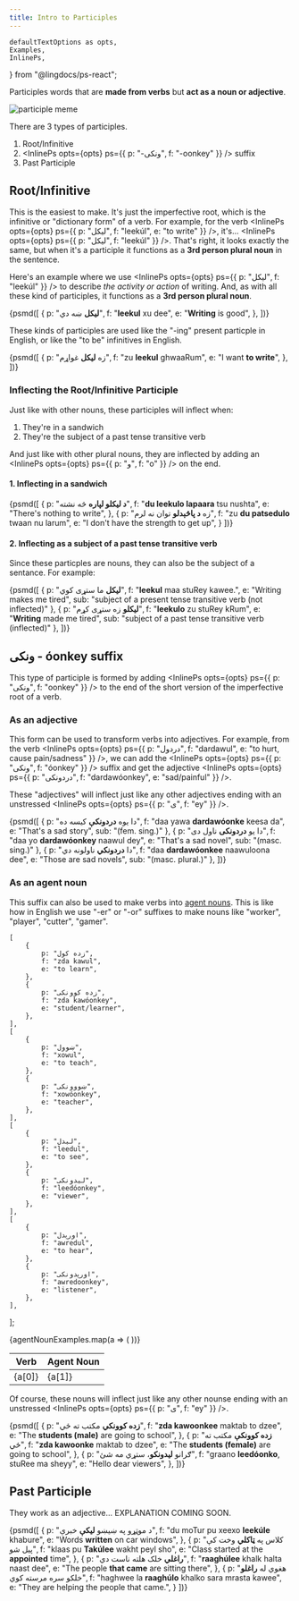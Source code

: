 ```yaml
---
title: Intro to Participles
---
```

    defaultTextOptions as opts,
    Examples,
    InlinePs,
} from "@lingdocs/ps-react";

Participles words that are **made from verbs** but **act as a noun or adjective**.

<div className="text-center">
    <img className="img-fluid mb-4" src={participleMeme} alt="participle meme" style={{ margin: "0 auto" }} />
</div>

There are 3 types of participles.

1. Root/Infinitive  
2. <InlinePs opts={opts} ps={{ p: "-ونکی", f: "-oonkey" }} /> suffix   
3. Past Participle

## Root/Infinitive

This is the easiest to make. It's just the <Link to="/verbs/roots-and-stems/">imperfective root</Link>, which is the infinitive or "dictionary form" of a verb. For example, for the verb <InlinePs opts={opts} ps={{ p: "لیکل", f: "leekúl", e: "to write" }} />, it's... <InlinePs opts={opts} ps={{ p: "لیکل", f: "leekúl" }} />. That's right, it looks exactly the same, but when it's a participle it functions as a **3rd person plural noun** in the sentence.

Here's an example where we use <InlinePs opts={opts} ps={{ p: "لیکل", f: "leekúl" }} /> to describe *the activity or action* of writing. And, as with all these kind of participles, it functions as a **3rd person plural noun**.

<Examples opts={opts}>{psmd([
    {
        p: "**لیکل** ښه دي",
        f: "**leekul** xu dee",
        e: "**Writing** is good",
    },
])}</Examples>

These kinds of participles are used like the "-ing" present particple in English, or like the "to be" infinitives in English.

<Examples opts={opts}>{psmd([
    {
        p: "زه **لیکل** غواړم",
        f: "zu **leekul** ghwaaRum",
        e: "I want **to write**",
    },
])}</Examples>

### Inflecting the Root/Infinitive Participle

Just like with other nouns, these participles will <Link to="/inflection/inflection-intro/">inflect</Link> when:

1. They're in a <Link to="/sandwiches/sandwiches/">sandwich</Link>
2. They're the subject of a past tense transitive verb

And just like with other plural nouns, they are inflected by adding an <InlinePs opts={opts} ps={{ p: "و", f: "o" }} /> on the end.

#### 1. Inflecting in a sandwich

<Examples opts={opts}>{psmd([
    {
        p: "**د لیکلو لپاره** څه نشته",
        f: "**du leekulo lapaara** tsu nushta",
        e: "There's nothing to write",
    },
    {
        p: "زه **د پاڅېدلو** توان نه لرم",
        f: "zu **du patsedulo** twaan nu larum", 
        e: "I don't have the strength to get up",
    }
])}</Examples>

#### 2. Inflecting as a subject of a past tense transitive verb

Since these particples are nouns, they can also be the subject of a sentance. For example:

<Examples opts={opts}>{psmd([
    {
        p: "**لیکل** ما ستړی کوي",
        f: "**leekul** maa stuRey kawee.",
        e: "Writing makes me tired",
        sub: "subject of a present tense transitive verb (not inflected)"
    },
    {
        p: "**لیکلو** زه ستړی کړم",
        f: "**leekulo** zu stuRey kRum",
        e: "**Writing** made me tired",
        sub: "subject of a past tense transitive verb (inflected)"
    },
])}</Examples>

## ونکی - óonkey suffix

This type of participle is formed by adding <InlinePs opts={opts} ps={{ p: "ونکی", f: "oonkey" }} /> to the end of the short version of the <Link to="/verbs/roots-and-stems/">imperfective root</Link> of a verb.

### As an adjective

This form can be used to transform verbs into adjectives. For example, from the verb <InlinePs opts={opts} ps={{ p: "دردول", f: "dardawul", e: "to hurt, cause pain/sadness" }} />, we can add the <InlinePs opts={opts} ps={{ p: "ونکی", f: "óonkey" }} /> suffix and get the adjective <InlinePs opts={opts} ps={{ p: "دردونکی", f: "dardawóonkey", e: "sad/painful" }} />. 

These "adjectives" will <Link to="/inflection/inflection-patterns/#2-words-ending-in-an-unstressed-inlineps-optsopts-ps-p-ی-f-ey--">inflect just like any other adjectives ending with an unstressed <InlinePs opts={opts} ps={{ p: "ی", f: "ey" }} /></Link>.

<Examples opts={opts}>{psmd([
    {
        p: "دا یوه **دردونکې** کیسه ده",
        f: "daa yawa **dardawóonke** keesa da",
        e: "That's a sad story",
        sub: "(fem. sing.)"
    },
    {
        p: "دا یو **دردونکی** ناول دی",
        f: "daa yo **dardawóonkey** naawul dey",
        e: "That's a sad novel",
        sub: "(masc. sing.)"
    },
    {
        p: "دا **دردونکي** ناولونه دي",
        f: "daa **dardawóonkee** naawuloona dee",
        e: "Those are sad novels",
        sub: "(masc. plural.)"
    },
])}</Examples>

### As an agent noun

This suffix can also be used to make verbs into <a href="https://en.wikipedia.org/wiki/Agent_noun#:~:text=In%20linguistics%2C%20an%20agent%20noun,from%20the%20verb%20%22drive%22.">agent nouns</a>. This is like how in English we use "-er" or "-or" suffixes to make nouns like "worker", "player", "cutter", "gamer". 

    [
        {
            p: "زده کول",
            f: "zda kawul",
            e: "to learn",
        },
        {
            p: "زده کوونکی",
            f: "zda kawóonkey",
            e: "student/learner",
        },
    ],
    [
        {
            p: "ښوول",
            f: "xowul",
            e: "to teach",
        },
        {
            p: "ښووونکی",
            f: "xowóonkey",
            e: "teacher",
        },
    ],
    [
        {
            p: "لیدل",
            f: "leedul",
            e: "to see",
        },
        {
            p: "لیدونکی",
            f: "leedóonkey",
            e: "viewer",
        },
    ],
    [
        {
            p: "اورېدل",
            f: "awredul",
            e: "to hear",
        },
        {
            p: "اورېدونکی",
            f: "awredoonkey",
            e: "listener",
        },
    ],
];

<table className="table table-bordered my-3">
    <thead>
        <tr>
            <th scope="col">Verb</th>
            <th scope="col">Agent Noun</th>
        </tr>
    </thead>
    <tbody>
        {agentNounExamples.map(a => (
            <tr>
                <td>
                    <Examples opts={opts}>{a[0]}</Examples>
                </td>
                <td>
                    <Examples opts={opts}>{a[1]}</Examples>
                </td>
            </tr>
        ))}
    </tbody>
</table>

Of course, these nouns will <Link to="/inflection/inflection-patterns/#2-words-ending-in-an-unstressed-inlineps-optsopts-ps-p-ی-f-ey--">inflect just like any other nounse ending with an unstressed <InlinePs opts={opts} ps={{ p: "ی", f: "ey" }} /></Link>.

<Examples opts={opts}>{psmd([
    {
        p: "**زده کوونکي** مکتب ته ځي",
        f: "**zda kawoonkee** maktab to dzee",
        e: "The **students (male)** are going to school",
    },
    {
        p: "**زده کوونکې** مکتب ته ځي",
        f: "**zda kawoonke** maktab to dzee",
        e: "The **students (female)** are going to school",
    },
    {
        p: "ګرانو **لیدونکو**، ستړي مه شئ",
        f: "graano **leedóonko**, stuRee ma sheyy",
        e: "Hello dear viewers",
    },
])}</Examples>

## Past Participle

<!-- These are formed by adding a <InlinePs opts={opts} ps={{ p: "ونکی", f: "oonkey" }} /> to the end of the <Link to="/verbs/roots-and-stems/">imperfective root</Link> of a verb. -->

They work as an adjective... EXPLANATION COMING SOON.

<Examples opts={opts}>{psmd([
    {
        p: "د موټړو په ښیښو **لیکې** خبرې",
        f: "du moTur pu xeexo **leekúle** khabure",
        e: "Words **written** on car windows",
    },
    {
        p: "کلاس په **ټاکلي** وخت کې پیل شو",
        f: "klaas pu **Takúlee** wakht peyl sho",
        e: "Class started at the **appointed** time",
    },
    {
        p: "**راغلي** خلک هلته ناست دي",
        f: "**raaghúlee** khalk halta naast dee",
        e: "The people **that came** are sitting there",
    },
    {
        p: "هغوي له **راغلو** خلکو سره مرسته کوي",
        f: "haghwee la **raaghúlo** khalko sara mrasta kawee",
        e: "They are helping the people that came.",
    }
])}</Examples>